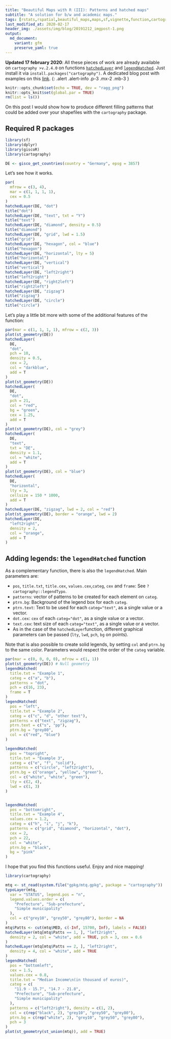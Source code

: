 ```yaml
---
title: "Beautiful Maps with R (III): Patterns and hatched maps"
subtitle: "A solution for b/w and academic maps."
tags: [rstats,rspatial,beautiful_maps,maps,sf,vignette,function,cartography]
last_modified_at: 2020-02-17
header_img: ./assets/img/blog/20191212_imgpost-1.png
output: 
  md_document:
    variant: gfm
    preserve_yaml: true
---
```


**Updated 17 february 2020**: All these pieces of work are already available on `cartography >v.2.4.0` on functions [`hatchedLayer`](http://riatelab.github.io/cartography/docs/reference/hatchedLayer.html) and [`legendHatched`](https://riatelab.github.io/cartography/docs/reference/legendHatched.html). Just install it via `install.packages("cartography")`. A dedicated blog post with examples on this [link](../202002_cartography1). 
{: .alert .alert-info .p-3 .mx-2 .mb-3 }

```r
knitr::opts_chunk$set(echo = TRUE, dev = "ragg_png")
knitr::opts_knit$set(global.par = TRUE)
rm(list = ls())
```

On this post I would show how to produce different filling patterns that could be added over your shapefiles with the `cartography` package.


## Required R packages

```r
library(sf)
library(dplyr)
library(giscoR)
library(cartography)
```


```r
DE <- gisco_get_countries(country = "Germany", epsg = 3857)
```


Let's see how it works.

```r


par(
  mfrow = c(3, 4),
  mar = c(1, 1, 1, 1),
  cex = 0.5
)
hatchedLayer(DE, "dot")
title("dot")
hatchedLayer(DE, "text", txt = "Y")
title("text")
hatchedLayer(DE, "diamond", density = 0.5)
title("diamond")
hatchedLayer(DE, "grid", lwd = 1.5)
title("grid")
hatchedLayer(DE, "hexagon", col = "blue")
title("hexagon")
hatchedLayer(DE, "horizontal", lty = 5)
title("horizontal")
hatchedLayer(DE, "vertical")
title("vertical")
hatchedLayer(DE, "left2right")
title("left2right")
hatchedLayer(DE, "right2left")
title("right2left")
hatchedLayer(DE, "zigzag")
title("zigzag")
hatchedLayer(DE, "circle")
title("circle")
```

Let's play a little bit more with some of the additional features of the function:

```r


par(mar = c(1, 1, 1, 1), mfrow = c(2, 3))
plot(st_geometry(DE))
hatchedLayer(
  DE,
  "dot",
  pch = 10,
  density = 0.5,
  cex = 2,
  col = "darkblue",
  add = T
)
plot(st_geometry(DE))
hatchedLayer(
  DE,
  "dot",
  pch = 21,
  col = "red",
  bg = "green",
  cex = 1.25,
  add = T
)
plot(st_geometry(DE), col = "grey")
hatchedLayer(
  DE,
  "text",
  txt = "DE",
  density = 1.1,
  col = "white",
  add = T
)
plot(st_geometry(DE), col = "blue")
hatchedLayer(
  DE,
  "horizontal",
  lty = 3,
  cellsize = 150 * 1000,
  add = T
)
hatchedLayer(DE, "zigzag", lwd = 2, col = "red")
plot(st_geometry(DE), border = "orange", lwd = 2)
hatchedLayer(DE,
  "left2right",
  density = 2,
  col = "orange",
  add = T
)
```

## Adding legends: the `legendHatched` function

As a complementary function, there is also the `legendHatched`. Main parameters are:

-   `pos`, `title.txt`, `title.cex`, `values.cex`,`categ`, `cex` and `frame`: See `?cartography::legendTypo`.
-   `patterns`: vector of patterns to be created for each element on `categ`.
-   `ptrn.bg`: Background of the legend box for each `categ`.
-   `ptrn.text`: Text to be used for each `categ="text"`, as a single value or a vector.
-   `dot.cex`: `cex` of each `categ="dot"`, as a single value or a vector.
-   `text.cex`: text size of each `categ="text"`, as a single value or a vector.
-   As in the case of the `hatchedLayer`function, different graphical parameters can be passed (`lty`, `lwd`, `pch`, `bg` on points).

Note that is also possible to create solid legends, by setting `col` and `ptrn.bg` to the same color. Parameters would respect the order of the `categ` variable.

```r


par(mar = c(0, 0, 0, 0), mfrow = c(1, 1))
plot(st_geometry(DE)) # Null geometry
legendHatched(
  title.txt = "Example 1",
  categ = c("a", "b"),
  patterns = "dot",
  pch = c(16, 23),
  frame = T
)
legendHatched(
  pos = "left",
  title.txt = "Example 2",
  categ = c("c", "d", "other text"),
  patterns = c("text", "zigzag"),
  ptrn.text = c("s", "pp"),
  ptrn.bg = "grey80",
  col = c("red", "blue")
)

legendHatched(
  pos = "topright",
  title.txt = "Example 3",
  categ = c("e", "f", "solid"),
  patterns = c("circle", "left2right"),
  ptrn.bg = c("orange", "yellow", "green"),
  col = c("white", "white", "green"),
  lty = c(2, 4),
  lwd = c(1, 3)
)


legendHatched(
  pos = "bottomright",
  title.txt = "Example 4",
  values.cex = 1.2,
  categ = c("h", "i", "j", "k"),
  patterns = c("grid", "diamond", "horizontal", "dot"),
  cex = 2,
  pch = 22,
  col = "white",
  ptrn.bg = "black",
  bg = "pink"
)
```

I hope that you find this functions useful. Enjoy and nice mapping!

```r
library(cartography)

mtq <- st_read(system.file("gpkg/mtq.gpkg", package = "cartography"))
typoLayer(mtq,
  var = "STATUS", legend.pos = "n",
  legend.values.order = c(
    "Prefecture", "Sub-prefecture",
    "Simple municipality"
  ),
  col = c("grey10", "grey50", "grey80"), border = NA
)
mtq$Patts <- cut(mtq$MED, c(-Inf, 15700, Inf), labels = FALSE)
hatchedLayer(mtq[mtq$Patts == 1, ], "left2right",
  density = 2, col = "white", add = TRUE, pch = 3, cex = 0.6
)
hatchedLayer(mtq[mtq$Patts == 2, ], "left2right",
  density = 4, col = "white", add = TRUE
)
legendHatched(
  pos = "bottomleft",
  cex = 1.5,
  values.cex = 0.8,
  title.txt = "Median Income\n(in thousand of euros)",
  categ = c(
    "11.9 - 15.7", "14.7 - 21.8",
    "Prefecture", "Sub-prefecture",
    "Simple municipality"
  ),
  patterns = c("left2right"), density = c(1, 2),
  col = c(rep("black", 2), "grey10", "grey50", "grey80"),
  ptrn.bg = c(rep("white", 2), "grey10", "grey50", "grey80"),
  pch = 3
)
plot(st_geometry(st_union(mtq)), add = TRUE)
```
